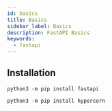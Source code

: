 ```yaml
---
id: basics
title: Basics
sidebar_label: Basics
description: FastAPI Basics
keywords:
  - fastapi
---
```


## Installation

```shell
python3 -m pip install fastapi
```

```shell
python3 -m pip install hypercorn
```
